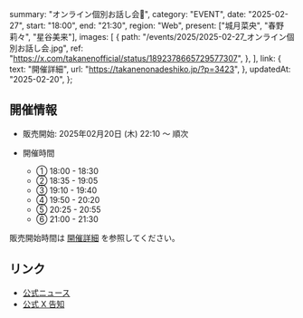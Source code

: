   summary: "オンライン個別お話し会📢",
  category: "EVENT",
  date: "2025-02-27",
  start: "18:00",
  end: "21:30",
  region: "Web",
  present: ["城月菜央", "春野莉々", "星谷美来"],
  images: [
    {
      path: "/events/2025/2025-02-27_オンライン個別お話し会.jpg",
      ref: "https://x.com/takanenofficial/status/1892378665729577307",
    },
  ],
  link: {
    text: "開催詳細",
    url: "https://takanenonadeshiko.jp/?p=3423",
  },
  updatedAt: "2025-02-20",
};

## 開催情報

- 販売開始: 2025年02月20日 (木) 22:10 〜 順次
- 開催時間

  - ① 18:00 - 18:30
  - ② 18:35 - 19:05
  - ③ 19:10 - 19:40
  - ④ 19:50 - 20:20
  - ⑤ 20:25 - 20:55
  - ⑥ 21:00 - 21:30

販売開始時間は [開催詳細](https://takanenonadeshiko.jp/?p=3423) を参照してください。

## リンク

- [公式ニュース](https://takanenonadeshiko.jp/?p=3423)
- [公式 X 告知](https://x.com/takanenofficial/status/1878411672093855796)
